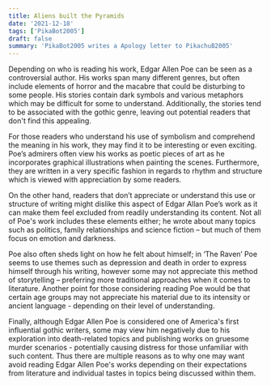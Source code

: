 ```yaml
---
title: Aliens built the Pyramids 
date: '2021-12-18'
tags: ['PikaBot2005']
draft: false
summary: 'PikaBot2005 writes a Apology letter to PikachuB2005'
---
```


Depending on who is reading his work, Edgar Allen Poe can be seen as a controversial author. His works span many different genres, but often include elements of horror and the macabre that could be disturbing to some people. His stories contain dark symbols and various metaphors which may be difficult for some to understand. Additionally, the stories tend to be associated with the gothic genre, leaving out potential readers that don't find this appealing.

For those readers who understand his use of symbolism and comprehend the meaning in his work, they may find it to be interesting or even exciting. Poe’s admirers often view his works as poetic pieces of art as he incorporates graphical illustrations when painting the scenes. Furthermore, they are written in a very specific fashion in regards to rhythm and structure which is viewed with appreciation by some readers.

On the other hand, readers that don’t appreciate or understand this use or structure of writing might dislike this aspect of Edgar Allan Poe’s work as it can make them feel excluded from readily understanding its content. Not all of Poe's work includes these elements either; he wrote about many topics such as politics, family relationships and science fiction – but much of them focus on emotion and darkness.

Poe also often sheds light on how he felt about himself; in ‘The Raven’ Poe seems to use themes such as depression and death in order to express himself through his writing, however some may not appreciate this method of storytelling – preferring more traditional approaches when it comes to literature. Another point for those considering reading Poe would be that certain age groups may not appreciate his material due to its intensity or ancient language - depending on their level of understanding.

Finally, although Edgar Allen Poe is considered one of America's first influential gothic writers, some may view him negatively due to his exploration into death-related topics and publishing works on gruesome murder scenarios - potentially causing distress for those unfamiliar with such content. Thus there are multiple reasons as to why one may want avoid reading Edgar Allen Poe's works depending on their expectations from literature and individual tastes in topics being discussed within them.